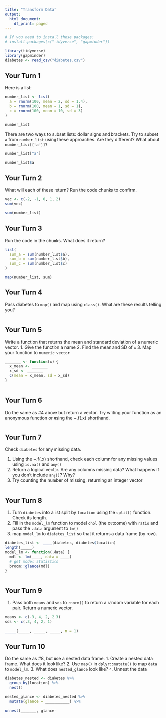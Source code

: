 ```yaml
---
title: "Transform Data"
output:
  html_document:
    df_print: paged
---
```


```r
# If you need to install these packages:
# install.packages(c("tidyverse", "gapminder"))

library(tidyverse)
library(gapminder)
diabetes <- read_csv("diabetes.csv")
```

## Your Turn 1

Here is a list:

```r
number_list <- list(
  a = rnorm(100, mean = 2, sd = 1.4), 
  b = rnorm(100, mean = 1, sd = 1), 
  c = rnorm(100, mean = 10, sd = 3)
)

number_list
```

There are two ways to subset lists: dollar signs and brackets. Try to subset `a` from `number_list` using these approaches. Are they different? What about `number_list[["a"]]`?

```r
number_list["a"]
```

```r
number_list$a
```

## Your Turn 2

What will each of these return? Run the code chunks to confirm.

```r
vec <- c(-2, -1, 0, 1, 2)
sum(vec)
```

```r
sum(number_list)
```

## Your Turn 3

Run the code in the chunks. What does it return?

```r
list(
  sum_a = sum(number_list$a),
  sum_b = sum(number_list$b),
  sum_c = sum(number_list$c)
)
```

```r
map(number_list, sum)
```

## Your Turn 4

Pass diabetes to `map()` and map using `class()`. What are these results telling you?

```r

```


## Your Turn 5

Write a function that returns the mean and standard deviation of a numeric vector.
1. Give the function a name
2. Find the mean and SD of `x`
3. Map your function to `numeric_vector`

```r
_______ <- function(x) {
  x_mean <- _______
  x_sd <- _______
  c(mean = x_mean, sd = x_sd)
}
  


```

## Your Turn 6

Do the same as #4 above but return a vector. Try writing your function as an anonymous function or using the ~.f(.x) shorthand.

```r

```


## Your Turn 7

Check `diabetes` for any missing data. 

1. Using the ~.f(.x) shorthand, check each column for any missing values using `is.na()` and `any()`
2. Return a logical vector. Are any columns missing data? What happens if you don't include `any()`? Why?
3. Try counting the number of missing, returning an integer vector

```r

```

## Your Turn 8

1. Turn `diabetes` into a list split by `location` using the `split()` function. Check its length.
2. Fill in the `model_lm` function to model `chol` (the outcome) with `ratio` and pass the `.data` argument to `lm()`
3. map `model_lm` to `diabetes_list` so that it returns a data frame (by row).

```r
diabetes_list <- ____(diabetes, diabetes$location)
length(_____)
model_lm <- function(.data) {
  mdl <- lm(____, data = ____)
  # get model statistics
  broom::glance(mdl)
}
  
```

## Your Turn 9

1. Pass both `means` and `sds` to `rnorm()` to return a random variable for each pair. Return a numeric vector.

```r
means <- c(-3, 4, 2, 2.3)
sds <- c(.3, 4, 2, 1)
  
_____(_____, _____, _____, n = 1)
```

## Your Turn 10

Do the same as #8, but use a nested data frame.
1. Create a nested data frame. What does it look like?
2. Use `map()` in `dplyr::mutate()` to map `data` to `model_lm`. 
3. What does `nested_glance` look like?
4. Unnest the data

```r
diabetes_nested <- diabetes %>% 
  group_by(location) %>% 
  nest()

nested_glance <- diabetes_nested %>% 
  mutate(glance = ___________) %>% 
  
unnest(_______, glance)
```